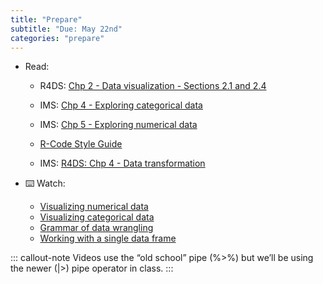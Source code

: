 ```yaml
---
title: "Prepare"
subtitle: "Due: May 22nd"
categories: "prepare"
---
```


-   Read:

    -   R4DS: [Chp 2 - Data visualization - Sections 2.1 and 2.4](https://r4ds.hadley.nz/data-visualize.html)
    -   IMS: [Chp 4 - Exploring categorical data](https://openintro-ims.netlify.app/explore-categorical.html)
    -   IMS: [Chp 5 - Exploring numerical data](https://openintro-ims.netlify.app/explore-numerical.html)
    -   [R-Code Style Guide](https://style.tidyverse.org/ggplot2.html)
    
    -   IMS: [R4DS: Chp 4 - Data transformation](https://r4ds.hadley.nz/data-transform.html)


-   ⌨️ Watch:
    -   [Visualizing numerical data](https://youtu.be/waBabVTI8ec)
    -   [Visualizing categorical data](https://youtu.be/21h3rEO8k2E)
    -   [Grammar of data wrangling](https://www.youtube.com/watch?v=ZCaYBES_VEk)
    -   [Working with a single data frame](https://www.youtube.com/watch?v=0229Uq2hkJo)


::: callout-note Videos use the "old school" pipe (%\>%) but we'll be using the newer (\|\>) pipe operator in class. :::
